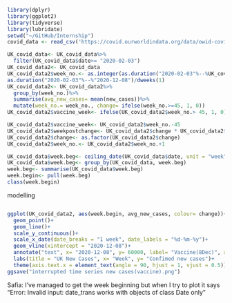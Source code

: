 ```r
library(dplyr)
library(ggplot2)
library(tidyverse)
library(lubridate)
setwd("~/GitHub/Internship")
covid_data <- read_csv('https://covid.ourworldindata.org/data/owid-covid-data.csv')
```

```r
UK_covid_data<- UK_covid_data%>%
  filter(UK_covid_data$date>= "2020-02-03")
UK_covid_data2<- UK_covid_data
UK_covid_data2$week_no.<- as.integer(as.duration("2020-02-03"%--%UK_covid_data$date)/dweeks(1))
as.duration("2020-02-03"%--%"2020-12-08")/dweeks(1)
UK_covid_data2<- UK_covid_data2%>%
  group_by(week_no.)%>%
  summarise(avg_new_cases= mean(new_cases))%>%
  mutate(week_no.= week_no., change= ifelse(week_no.>=45, 1, 0))
UK_covid_data2$vaccine_week<- ifelse(UK_covid_data2$week_no.> 45, 1, 0)

UK_covid_data2$vaccine_week<- UK_covid_data2$week_no.-45
UK_covid_data2$weekpostchange<- UK_covid_data2$change * UK_covid_data2$vaccine_week
UK_covid_data2$change<- as.factor(UK_covid_data2$change)
UK_covid_data2$week_no.<- UK_covid_data2$week_no.+1
```
```r
UK_covid_data$week.beg<- ceiling_date(UK_covid_data$date, unit = "week", week_start = 1)
UK_covid_data$week.beg<- group_by(UK_covid_data, week.beg)
week.beg<- summarise(UK_covid_data$week.beg)
week.begin<- pull(week.beg)
class(week.begin)
```
modelling
```r

```


```r
ggplot(UK_covid_data2, aes(week.begin, avg_new_cases, colour= change))+
  geom_point()+
  geom_line()+
  scale_y_continuous()+
  scale_x_date(date_breaks = "1 week", date_labels = "%d-%m-%y")+
  geom_vline(xintercept = "2020-12-08")+
  annotate("text", x= "2020-12-08", y= 60000, label= "Vaccine(8Dec)", angle= 90, size= 2, linetype= 2, colour= grey)+
  labs(title = "UK New Cases", x= "Week", y= "Confimed new cases")+
  theme(axis.text.x = element_text(angle = 90, hjust = 1, vjust = 0.5))
ggsave("interrupted time series new cases(vaccine).png")
```
Safia: I've managed to get the week beginning but when I try to plot it says "Error: Invalid input: date_trans works with objects of class Date only"


